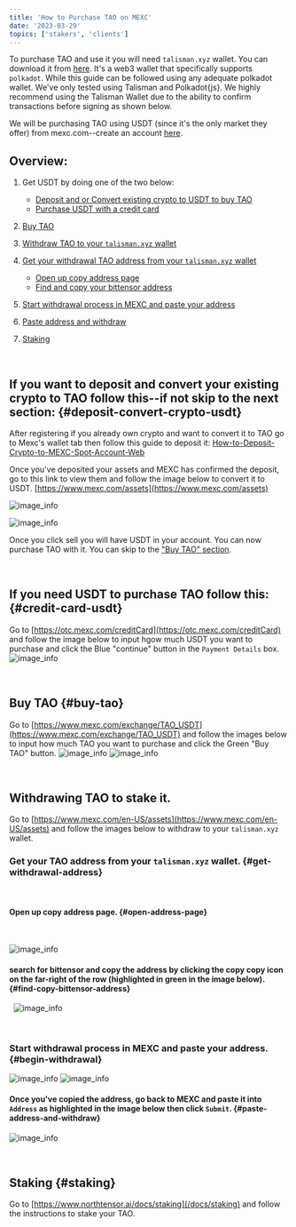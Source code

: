 ```yaml
---
title: 'How to Purchase TAO on MEXC'
date: '2023-03-29'
topics: ['stakers', 'clients']
---
```


To purchase TAO and use it you will need `talisman.xyz` wallet. You can download it from [here](https://talisman.xyz/).
It's a web3 wallet that specifically supports `polkadot`.
While this guide can be followed using any adequate polkadot wallet. We've only tested using Talisman and Polkadot{js}.
We highly recommend using the Talisman Wallet due to the ability to confirm transactions before signing as shown below.

We will be purchasing TAO using USDT (since it's the only market they offer) from mexc.com--create an account [here](https://www.mexc.com/register).

## Overview:

1. Get USDT by doing one of the two below:
   - [Deposit and or Convert existing crypto to USDT to buy TAO](#user-content-deposit-convert-crypto-usdt)
   - [Purchase USDT with a credit card](#user-content-credit-card-usdt)
2. [Buy TAO](#user-content-buy-tao)
3. [Withdraw TAO to your `talisman.xyz` wallet](#user-content-withdrawing-tao-to-stake-it)
4. [Get your withdrawal TAO address from your `talisman.xyz` wallet](#user-content-get-withdrawal-address)
   - [Open up copy address page](#user-content-open-address-page)
   - [Find and copy your bittensor address](#user-content-find-copy-bittensor-address)
5. [Start withdrawal process in MEXC and paste your address](#user-content-begin-withdrawal)
6. [Paste address and withdraw](#user-content-paste-address-and-withdraw)

7. [Staking](#user-content-staking)

&nbsp;

## If you want to deposit and convert your existing crypto to TAO follow this--if not skip to the next section: {#deposit-convert-crypto-usdt}

After registering if you already own crypto and want to convert it to TAO go to Mexc's wallet tab then follow this guide to deposit it: [How-to-Deposit-Crypto-to-MEXC-Spot-Account-Web](https://support.mexc.com/hc/en-001/articles/360030441272-How-to-Deposit-Crypto-to-MEXC-Spot-Account-Web-)

Once you've deposited your assets and MEXC has confirmed the deposit, go to this link to view them and follow the image below to convert it to USDT. [https://www.mexc.com/assets](https://www.mexc.com/assets)

![image_info](/images/guides/mexc/convert-existing-crypto.png)

![image_info](/images/guides/mexc/sell-crypto.png)

Once you click sell you will have USDT in your account. You can now purchase TAO with it. You can skip to the ["Buy TAO" section](#user-content-buy-tao).

&nbsp;

## If you need USDT to purchase TAO follow this: {#credit-card-usdt}

Go to [https://otc.mexc.com/creditCard](https://otc.mexc.com/creditCard) and follow the image below to input hgow much USDT you want to purchase and click the Blue "continue" button in the `Payment Details` box.
![image_info](/images/guides/mexc/1-US-MEXC-USDT-Purchase.png)

&nbsp;
&nbsp;

## Buy TAO {#buy-tao}

Go to [https://www.mexc.com/exchange/TAO_USDT](https://www.mexc.com/exchange/TAO_USDT) and follow the images below to input how much TAO you want to purchase and click the Green "Buy TAO" button.
![image_info](/images/guides/mexc/3-MEXC-TAO-Purchase.png)
![image_info](/images/guides/mexc/4-TAO-Purchase.png)

&nbsp;

## Withdrawing TAO to stake it.

Go to [https://www.mexc.com/en-US/assets](https://www.mexc.com/en-US/assets) and follow the images below to withdraw to your `talisman.xyz` wallet.
&nbsp;

### Get your TAO address from your `talisman.xyz` wallet. {#get-withdrawal-address}

&nbsp;

#### Open up copy address page. {#open-address-page}

&nbsp;

![image_info](/images/guides/mexc/7-Copy-Wallet-Address.png)
&nbsp;

#### search for bittensor and copy the address by clicking the copy copy icon on the far-right of the row (highlighted in green in the image below). {#find-copy-bittensor-address}

&nbsp;
![image_info](/images/guides/mexc/8-Select-your-Bittensor-Address.png)

&nbsp;

### Start withdrawal process in MEXC and paste your address. {#begin-withdrawal}

![image_info](/images/guides/mexc/5-Account-Overview.png)
![image_info](/images/guides/mexc/6-Withdrawal-disclaimer.png)

#### Once you've copied the address, go back to MEXC and paste it into `Address` as highlighted in the image below then click `Submit`. {#paste-address-and-withdraw}

![image_info](/images/guides/mexc/9-Paste-Wallet-Address-and-submit.png)

&nbsp;

## Staking {#staking}

Go to [https://www.northtensor.ai/docs/staking](/docs/staking) and follow the instructions to stake your TAO.
